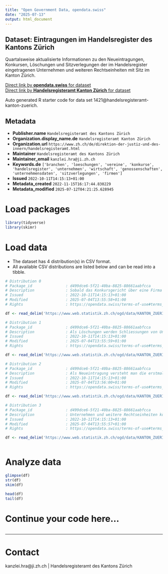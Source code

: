 ```yaml
---
title: "Open Government Data, opendata.swiss"
date: "2025-07-13"
output: html_document
---
```


## Dataset: Eintragungen im Handelsregister des Kantons Zürich

Quartalsweise aktualisierte Informationen zu den Neueintragungen, Konkursen, Löschungen und Sitzverlegungen der im Handelsregister eingetragenen Unternehmen und weiteren Rechtseinheiten mit Sitz im Kanton Zürich.

[Direct link by **opendata.swiss** for dataset](https://opendata.swiss/de/dataset/eintragungen-im-handelsregister-des-kantons-zurich)<br>
[Direct link by **Handelsregisteramt Kanton Zürich** for dataset]()

Auto generated R starter code for data set 1421@handelsregisteramt-kanton-zuerich.

## Metadata

- **Publisher.name** `Handelsregisteramt des Kantons Zürich`
- **Organization.display_name.de** `Handelsregisteramt Kanton Zürich`
- **Organization.url** `https://www.zh.ch/de/direktion-der-justiz-und-des-innern/handelsregisteramt.html`
- **Maintainer** `Handelsregisteramt des Kantons Zürich`
- **Maintainer_email** `kanzlei.hra@ji.zh.ch`
- **Keywords.de** `['branchen', 'loeschungen', 'vereine', 'konkurse', 'handelsregister', 'unternehmen', 'wirtschaft', 'genossenschaften', 'unternehmensdaten', 'sitzverlegungen', 'firmen']`
- **Issued** `2022-10-11T14:15:13+01:00`
- **Metadata_created** `2022-11-15T16:17:44.830229`
- **Metadata_modified** `2025-07-12T04:21:25.628945`


# Load packages

```r

library(tidyverse)
library(skimr)

```

# Load data

-   The dataset has 4 distribution(s) in CSV format.
-   All available CSV distributions are listed below and can be read into a tibble.

```r

# Distribution 0
# Package_id               : d499dce6-5f21-40ba-8825-88661aabfcca
# Description              : Sobald das Konkursgericht über eine Firma den Konkurs eröffnet hat, wird ein Konkursfall registriert. Wird das Verfahren eingestellt und zu einem späteren Zeitpunkt ein neues Konkursverfahren eröffnet, wird diese  Konkurseröffnung erneut gezählt.
# Issued                   : 2022-10-11T14:15:13+01:00
# Modified                 : 2025-07-04T13:55:58+01:00
# Rights                   : https://opendata.swiss/terms-of-use#terms_by

df <- read_delim('https://www.web.statistik.zh.ch/ogd/data/KANTON_ZUERICH_HRA_Konkurse.csv')

# Distribution 1
# Package_id               : d499dce6-5f21-40ba-8825-88661aabfcca
# Description              : Als Löschungen werden Schliessungen von Unternehmen und weiteren Rechtseinheiten erfasst. Darunter fallen auch Löschungen von Amtes wegen sowie  aufgrund eines Fusionsverfahrens.
# Issued                   : 2022-10-11T14:15:13+01:00
# Modified                 : 2025-07-04T13:55:59+01:00
# Rights                   : https://opendata.swiss/terms-of-use#terms_by

df <- read_delim('https://www.web.statistik.zh.ch/ogd/data/KANTON_ZUERICH_HRA_Loeschungen.csv')

# Distribution 2
# Package_id               : d499dce6-5f21-40ba-8825-88661aabfcca
# Description              : Als Neueintragung versteht man die erstmalige Erfassung von Unternehmen und weiteren Rechtseinheiten im Handelsregister.
# Issued                   : 2022-10-11T14:15:13+01:00
# Modified                 : 2025-07-04T13:56:00+01:00
# Rights                   : https://opendata.swiss/terms-of-use#terms_by

df <- read_delim('https://www.web.statistik.zh.ch/ogd/data/KANTON_ZUERICH_HRA_Neueintragungen.csv')

# Distribution 3
# Package_id               : d499dce6-5f21-40ba-8825-88661aabfcca
# Description              : Unternehmen und weitere Rechtseinheiten können ihre Domiziladresse ändern. Sobald ein Wechsel über die Kantonsgrenzen erfolgt, wechselt die Zuständigkeit des kantonalen Handelsregisters. Verlegt ein im Zürcher Handelsregister eingetragenes Unternehmen sein Domizil in einen anderen Kanton, wird dies als Wegzug aus dem Kanton Zürich gezählt. Umgekehrt hat eine Domiziländerung in eine Zürcher Gemeinde einen Eintrag im Zürcher Handelsregister zur Folge, was als Zuzug in den Kanton Zürich ausgewiesen wird.
# Issued                   : 2022-10-11T14:15:13+01:00
# Modified                 : 2025-07-04T13:55:57+01:00
# Rights                   : https://opendata.swiss/terms-of-use#terms_by

df <- read_delim('https://www.web.statistik.zh.ch/ogd/data/KANTON_ZUERICH_HRA_Sitzverlegungen.csv')



```

# Analyze data

```r

glimpse(df)
str(df)
skim(df)

head(df)
tail(df)

```

# Continue your code here...

```r

```

------------------------------------------------------------------------

# Contact

kanzlei.hra@ji.zh.ch | Handelsregisteramt des Kantons Zürich
